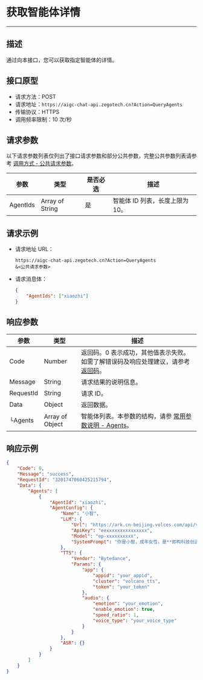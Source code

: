 # 获取智能体详情
---

##  描述

通过向本接口，您可以获取指定智能体的详情。

## 接口原型

- 请求方法：POST
- 请求地址：`https://aigc-chat-api.zegotech.cn?Action=QueryAgents`
- 传输协议：HTTPS
- 调用频率限制：10 次/秒

## 请求参数

以下请求参数列表仅列出了接口请求参数和部分公共参数，完整公共参数列表请参考 [调用方式 - 公共请求参数](./../Accessing%20Server%20APIs.mdx#公共请求参数)。

| 参数               | 类型   | 是否必选 | 描述             |
|------------------|------|------|-------------------------|
| AgentIds          | Array of String | 是    | 智能体 ID 列表，长度上限为 10。 |

## 请求示例

- 请求地址 URL：

    ```https
    https://aigc-chat-api.zegotech.cn?Action=QueryAgents
    &<公共请求参数>
    ```

- 请求消息体：

    ```json
    {
        "AgentIds": ["xiaozhi"]
    }
    ```
## 响应参数

| 参数 | 类型 | 描述 |
|------|------|------|
| Code | Number | 返回码。0 表示成功，其他值表示失败。如需了解错误码及响应处理建议，请参考 [返回码](./../Return%20codes.mdx)。 |
| Message | String | 请求结果的说明信息。 |
| RequestId | String | 请求 ID。 |
| Data | Object | 返回数据。 |
| └Agents | Array of Object | 智能体列表。本参数的结构，请参 [常用参数说明 - Agents](./../Common%20Parameter%20Description.mdx#agents)。

## 响应示例

```json
{
    "Code": 0,
    "Message": "success",
    "RequestId": "3201747060425215794",
    "Data": {
        "Agents": [
            {
                "AgentId": "xiaozhi",
                "AgentConfig": {
                    "Name": "小智",
                    "LLM": {
                        "Url": "https://ark.cn-beijing.volces.com/api/v3/chat/completions",
                        "ApiKey": "eexxxxxxxxxxxxxxx",
                        "Model": "ep-xxxxxxxxxx",
                        "SystemPrompt": "你是小智，成年女性，是**即构科技创造的陪伴助手**，上知天文下知地理，聪明睿智、热情友善。\n对话要求：1、按照人设要求与用户对话。\n2、不能超过100字。"
                    },
                    "TTS": {
                        "Vendor": "Bytedance",
                        "Params": {
                            "app": {
                                "appid": "your_appid",
                                "cluster": "volcano_tts",
                                "token": "your_token"
                            },
                            "audio": {
                                "emotion": "your_emotion",
                                "enable_emotion": true,
                                "speed_ratio": 1,
                                "voice_type": "your_voice_type"
                            }
                        }
                    },
                    "ASR": {}
                }
            }
        ]
    }
}
```
